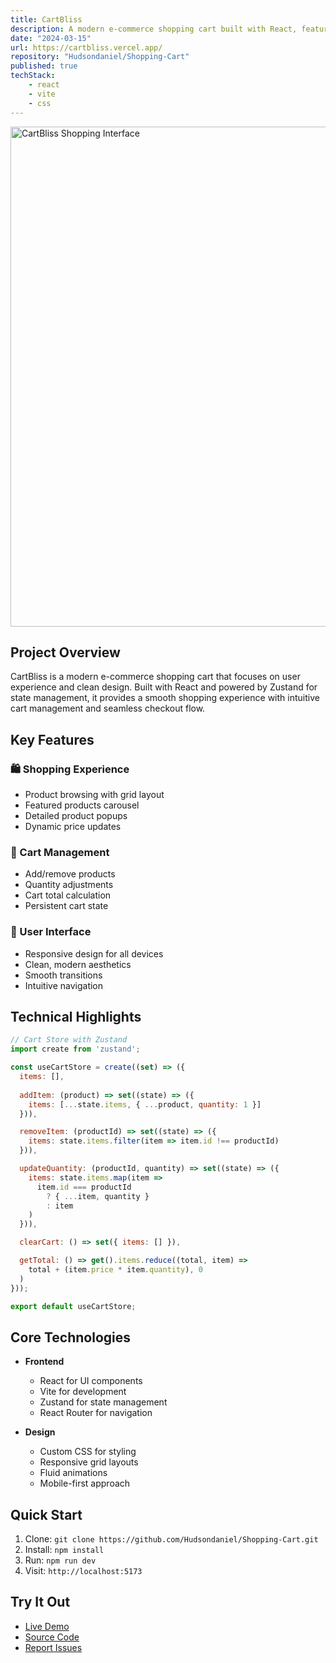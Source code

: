 ```yaml
---
title: CartBliss
description: A modern e-commerce shopping cart built with React, featuring a clean design and intuitive user experience.
date: "2024-03-15"
url: https://cartbliss.vercel.app/
repository: "Hudsondaniel/Shopping-Cart"
published: true
techStack:
    - react
    - vite
    - css
---
```


<a href="https://cartbliss.vercel.app/" className="block hover:opacity-75 transition-opacity duration-200">
    <img 
        src="/Project-Pics/cartbliss-snap.png" 
        alt="CartBliss Shopping Interface" 
        className="rounded-lg shadow-2xl border border-zinc-800"
        width="800" 
        height="800" 
    />
</a>

## Project Overview

CartBliss is a modern e-commerce shopping cart that focuses on user experience and clean design. Built with React and powered by Zustand for state management, it provides a smooth shopping experience with intuitive cart management and seamless checkout flow.

## Key Features

### 🛍️ Shopping Experience
- Product browsing with grid layout
- Featured products carousel
- Detailed product popups
- Dynamic price updates

### 🛒 Cart Management
- Add/remove products
- Quantity adjustments
- Cart total calculation
- Persistent cart state

### 💫 User Interface
- Responsive design for all devices
- Clean, modern aesthetics
- Smooth transitions
- Intuitive navigation

## Technical Highlights

```javascript
// Cart Store with Zustand
import create from 'zustand';

const useCartStore = create((set) => ({
  items: [],
  
  addItem: (product) => set((state) => ({
    items: [...state.items, { ...product, quantity: 1 }]
  })),

  removeItem: (productId) => set((state) => ({
    items: state.items.filter(item => item.id !== productId)
  })),

  updateQuantity: (productId, quantity) => set((state) => ({
    items: state.items.map(item => 
      item.id === productId 
        ? { ...item, quantity } 
        : item
    )
  })),

  clearCart: () => set({ items: [] }),

  getTotal: () => get().items.reduce((total, item) => 
    total + (item.price * item.quantity), 0
  )
}));

export default useCartStore;
```

## Core Technologies

- **Frontend**
  - React for UI components
  - Vite for development
  - Zustand for state management
  - React Router for navigation

- **Design**
  - Custom CSS for styling
  - Responsive grid layouts
  - Fluid animations
  - Mobile-first approach

## Quick Start

1. Clone: `git clone https://github.com/Hudsondaniel/Shopping-Cart.git`
2. Install: `npm install`
3. Run: `npm run dev`
4. Visit: `http://localhost:5173`

## Try It Out

- [Live Demo](https://cartbliss.vercel.app/)
- [Source Code](https://github.com/Hudsondaniel/Shopping-Cart)
- [Report Issues](https://github.com/Hudsondaniel/Shopping-Cart/issues)

